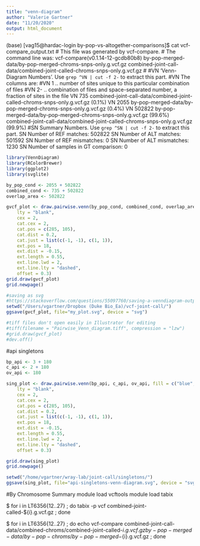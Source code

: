 ```yaml
---
title: "venn-diagram"
author: "Valerie Gartner"
date: "11/20/2020"
output: html_document
---
```


(base) [vag15@hardac-login by-pop-vs-altogether-comparisons]$ cat vcf-compare_output.txt 
# This file was generated by vcf-compare.
# The command line was: vcf-compare(v0.1.14-12-gcdb80b8) by-pop-merged-data/by-pop-merged-chroms-snps-only.g.vcf.gz combined-joint-call-data/combined-joint-called-chroms-snps-only.g.vcf.gz
#
#VN 'Venn-Diagram Numbers'. Use `grep ^VN | cut -f 2-` to extract this part.
#VN The columns are: 
#VN        1  .. number of sites unique to this particular combination of files
#VN        2- .. combination of files and space-separated number, a fraction of sites in the file
VN	735	combined-joint-call-data/combined-joint-called-chroms-snps-only.g.vcf.gz (0.1%)
VN	2055	by-pop-merged-data/by-pop-merged-chroms-snps-only.g.vcf.gz (0.4%)
VN	502822	by-pop-merged-data/by-pop-merged-chroms-snps-only.g.vcf.gz (99.6%)	combined-joint-call-data/combined-joint-called-chroms-snps-only.g.vcf.gz (99.9%)
#SN Summary Numbers. Use `grep ^SN | cut -f 2-` to extract this part.
SN	Number of REF matches:	502822
SN	Number of ALT matches:	501592
SN	Number of REF mismatches:	0
SN	Number of ALT mismatches:	1230
SN	Number of samples in GT comparison:	0

```r
library(VennDiagram)
library(RColorBrewer)
library(ggplot2)
library(svglite)
```



```r
by_pop_cond <- 2055 + 502822
combined_cond <- 735 + 502822
overlap_area <- 502822

gvcf_plot <- draw.pairwise.venn(by_pop_cond, combined_cond, overlap_area, category = c("by_pop_cond", "combined_cond"), fill = c("blue", "red"),
	lty = "blank",
	cex = 2,
	cat.cex = 2,
	cat.pos = c(285, 105),
	cat.dist = 0.2,
	cat.just = list(c(-1, -1), c(1, 1)),
	ext.pos = 18,
	ext.dist = -0.15,
	ext.length = 0.55,
	ext.line.lwd = 2,
	ext.line.lty = "dashed",
	offset = 0.3)
grid.draw(gvcf_plot)
grid.newpage()

#saving as svg
#https://stackoverflow.com/questions/55097760/saving-a-venndiagram-output-to-svg
setwd("/Users/vgartner/Dropbox (Duke Bio_Ea)/vcf-joint-call/")
ggsave(gvcf_plot, file="my_plot.svg", device = "svg")

#tiff files don't open easily in Illustrator for editing
#tiff(filename = "Pairwise_Venn_diagram.tiff", compression = "lzw")
#grid.draw(gvcf_plot)
#dev.off()
```

#api singletons 
```r
bp_api <- 3 + 180
c_api <- 2 + 180
ov_api <- 180

sing_plot <- draw.pairwise.venn(bp_api, c_api, ov_api, fill = c("blue", "red"),
	lty = "blank",
	cex = 2,
	cat.cex = 2,
	cat.pos = c(285, 105),
	cat.dist = 0.2,
	cat.just = list(c(-1, -1), c(1, 1)),
	ext.pos = 18,
	ext.dist = -0.15,
	ext.length = 0.55,
	ext.line.lwd = 2,
	ext.line.lty = "dashed",
	offset = 0.3)

grid.draw(sing_plot)
grid.newpage()

setwd("/home/vgartner/wray-lab/joint-call/singletons/")
ggsave(sing_plot, file="api-singletons-venn-diagram.svg", device = "svg")


```

#By Chromosome Summary 
module load vcftools
module load tabix

$ for i in LT6356{12..27} ; do tabix -p vcf combined-joint-called-${i}.g.vcf.gz ; done

$ for i in LT6356{12..27} ; do echo vcf-compare combined-joint-call-data/combined-chroms/combined-joint-called-${i}.g.vcf.gz by-pop-merged-data/by-pop-chroms/by-pop-merged-${i}.g.vcf.gz ; done
```r

```